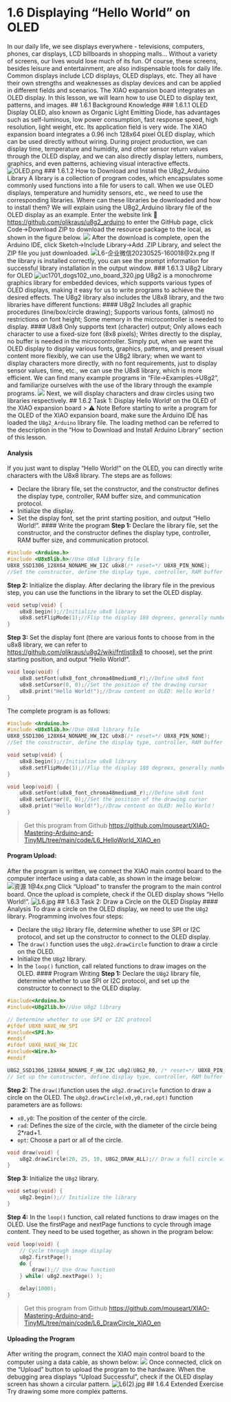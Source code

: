 # 1.6 Displaying "Hello World" on OLED {.unnumbered}

In our daily life, we see displays everywhere - televisions, computers, phones, car displays, LCD billboards in shopping malls... Without a variety of screens, our lives would lose much of its fun. Of course, these screens, besides leisure and entertainment, are also indispensable tools for daily life. Common displays include LCD displays, OLED displays, etc. They all have their own strengths and weaknesses as display devices and can be applied in different fields and scenarios. The XIAO expansion board integrates an OLED display. In this lesson, we will learn how to use OLED to display text, patterns, and images. \## 1.6.1 Background Knowledge \### 1.6.1.1 OLED Display OLED, also known as Organic Light Emitting Diode, has advantages such as self-luminous, low power consumption, fast response speed, high resolution, light weight, etc. Its application field is very wide. The XIAO expansion board integrates a 0.96 inch 128x64 pixel OLED display, which can be used directly without wiring. During project production, we can display time, temperature and humidity, and other sensor return values through the OLED display, and we can also directly display letters, numbers, graphics, and even patterns, achieving visual interactive effects. ![OLED.png](https://cdn.nlark.com/yuque/0/2021/png/2746511/1615276959688-448f39e5-eac5-4f84-a9e8-43165daf8416.png#averageHue=%23545454&height=169&id=lNCST&originHeight=516&originWidth=671&originalType=binary&ratio=1&rotation=0&showTitle=false&size=41135&status=done&style=none&title=&width=220) \### 1.6.1.2 How to Download and Install the U8g2_Arduino Library A library is a collection of program codes, which encapsulates some commonly used functions into a file for users to call. When we use OLED displays, temperature and humidity sensors, etc., we need to use the corresponding libraries. Where can these libraries be downloaded and how to install them? We will explain using the U8g2_Arduino library file of the OLED display as an example. Enter the website link 🔗 <https://github.com/olikraus/u8g2_arduino> to enter the GitHub page, click Code→Download ZIP to download the resource package to the local, as shown in the figure below. ![](https://cdn.nlark.com/yuque/0/2022/jpeg/2392200/1669095424276-2c8bcfd3-2e7f-43f1-84d2-03b016f992f9.jpeg) After the download is complete, open the Arduino IDE, click Sketch→Include Library→Add .ZIP Library, and select the ZIP file you just downloaded. ![L6-企业微信20230525-160018\@2x.png](https://cdn.nlark.com/yuque/0/2023/png/2392200/1685001646302-9aacd3be-14b8-476a-83d3-e8032693f682.png#averageHue=%2392be76&clientId=ua691b286-183f-4&from=ui&id=hxII5&originHeight=1550&originWidth=1898&originalType=binary&ratio=2.5&rotation=0&showTitle=false&size=531750&status=done&style=none&taskId=ue89f3f3a-a814-439e-afa5-50ec0e5407e&title=) If the library is installed correctly, you can see the prompt information for successful library installation in the output window. \### 1.6.1.3 U8g2 Library for OLED ![uc1701_dogs102_uno_board_320.jpg](https://cdn.nlark.com/yuque/0/2021/jpeg/2746511/1615968476586-5d2f5111-c755-47bd-b91a-d65072b32528.jpeg#averageHue=%23f07d16&height=224&id=d8hN2&originHeight=224&originWidth=320&originalType=binary&ratio=1&rotation=0&showTitle=false&size=21706&status=done&style=none&title=&width=320) U8g2 is a monochrome graphics library for embedded devices, which supports various types of OLED displays, making it easy for us to write programs to achieve the desired effects. The U8g2 library also includes the U8x8 library, and the two libraries have different functions: \#### U8g2 Includes all graphic procedures (line/box/circle drawing); Supports various fonts, (almost) no restrictions on font height; Some memory in the microcontroller is needed to display. \#### U8x8 Only supports text (character) output; Only allows each character to use a fixed-size font (8x8 pixels); Writes directly to the display, no buffer is needed in the microcontroller. Simply put, when we want the OLED display to display various fonts, graphics, patterns, and present visual content more flexibly, we can use the U8g2 library; when we want to display characters more directly, with no font requirements, just to display sensor values, time, etc., we can use the U8x8 library, which is more efficient. We can find many example programs in "File→Examples→U8g2", and familiarize ourselves with the use of the library through the example programs. ![](https://cdn.nlark.com/yuque/0/2023/jpeg/2392200/1685004995329-4b857906-0e64-4354-a98a-fe2cbf7d653f.jpeg) Next, we will display characters and draw circles using two libraries respectively. \## 1.6.2 Task 1: Display Hello World! on the OLED of the XIAO expansion board \> ⚠️ Note Before starting to write a program for the OLED of the XIAO expansion board, make sure the Arduino IDE has loaded the `U8g2_Arduino` library file. The loading method can be referred to the description in the "How to Download and Install Arduino Library" section of this lesson.

#### Analysis

If you just want to display "Hello World!" on the OLED, you can directly write characters with the U8x8 library. The steps are as follows:

-   Declare the library file, set the constructor, and the constructor defines the display type, controller, RAM buffer size, and communication protocol.
-   Initialize the display.
-   Set the display font, set the print starting position, and output "Hello World!". \#### Write the program **Step 1:** Declare the library file, set the constructor, and the constructor defines the display type, controller, RAM buffer size, and communication protocol.

``` cpp
#include <Arduino.h>
#include <U8x8lib.h>//Use U8x8 library file
U8X8_SSD1306_128X64_NONAME_HW_I2C u8x8(/* reset=*/ U8X8_PIN_NONE);
//Set the constructor, define the display type, controller, RAM buffer size, and communication protocol, generally determine according to the used display model
```

**Step 2:** Initialize the display. After declaring the library file in the previous step, you can use the functions in the library to set the OLED display.

``` cpp
void setup(void) {
    u8x8.begin();//Initialize u8x8 library
    u8x8.setFlipMode(1);//Flip the display 180 degrees, generally numbers 0 and 1
}
```

**Step 3:** Set the display font (there are various fonts to choose from in the u8x8 library, we can refer to <https://github.com/olikraus/u8g2/wiki/fntlist8x8> to choose), set the print starting position, and output "Hello World!".

``` cpp
void loop(void) {
    u8x8.setFont(u8x8_font_chroma48medium8_r);//Define u8x8 font
    u8x8.setCursor(0, 0);//Set the position of the drawing cursor
    u8x8.print("Hello World!");//Draw content on OLED: Hello World！
}
```

The complete program is as follows:

``` cpp
#include <Arduino.h>
#include <U8x8lib.h>//Use U8x8 library file
U8X8_SSD1306_128X64_NONAME_HW_I2C u8x8(/* reset=*/ U8X8_PIN_NONE);
//Set the constructor, define the display type, controller, RAM buffer size, and communication protocol, generally determine according to the used display model

void setup(void) {
    u8x8.begin();//Initialize u8x8 library
    u8x8.setFlipMode(1);//Flip the display 180 degrees, generally numbers 0 and 1
}

void loop(void) {
    u8x8.setFont(u8x8_font_chroma48medium8_r);//Define u8x8 font
    u8x8.setCursor(0, 0);//Set the position of the drawing cursor
    u8x8.print("Hello World!");//Draw content on OLED: Hello World！
}
```

> Get this program from Github <https://github.com/mouseart/XIAO-Mastering-Arduino-and-TinyML/tree/main/code/L6_HelloWorld_XIAO_en>

#### Program Upload:

After the program is written, we connect the XIAO main control board to the computer interface using a data cable, as shown in the image below: ![资源 1\@4x.png](https://cdn.nlark.com/yuque/0/2021/png/2746511/1615972066074-7b4972f8-2c67-4e40-85a2-b37d26caa4b5.png#averageHue=%23dddcdc&height=1073&id=CnWn1&originHeight=1073&originWidth=2896&originalType=binary&ratio=1&rotation=0&showTitle=false&size=171180&status=done&style=none&title=&width=2896) Click "Upload" to transfer the program to the main control board. Once the upload is complete, check if the OLED display shows "Hello World!". ![L6.jpg](https://cdn.nlark.com/yuque/0/2021/jpeg/2746511/1616922722229-2d7ff640-f554-4603-b569-9b8deea25435.jpeg#averageHue=%23b1afa5&height=393&id=OjC8h&originHeight=2320&originWidth=3099&originalType=binary&ratio=1&rotation=0&showTitle=false&size=1857145&status=done&style=none&title=&width=525) \## 1.6.3 Task 2: Draw a Circle on the OLED Display \#### Analysis To draw a circle on the OLED display, we need to use the `U8g2` library. Programming involves four steps:

-   Declare the `U8g2` library file, determine whether to use SPI or I2C protocol, and set up the constructor to connect to the OLED display.
-   The `draw()` function uses the `u8g2.drawCircle` function to draw a circle on the OLED.
-   Initialize the `U8g2` library.
-   In the `loop()` function, call related functions to draw images on the OLED. \#### Program Writing **Step 1:** Declare the `U8g2` library file, determine whether to use SPI or I2C protocol, and set up the constructor to connect to the OLED display.

``` cpp
#include<Arduino.h>
#include<U8g2lib.h>//Use U8g2 library

// Determine whether to use SPI or I2C protocol
#ifdef U8X8_HAVE_HW_SPI
#include<SPI.h>
#endif
#ifdef U8X8_HAVE_HW_I2C
#include<Wire.h>
#endif

U8G2_SSD1306_128X64_NONAME_F_HW_I2C u8g2(U8G2_R0, /* reset=*/ U8X8_PIN_NONE);
// Set up the constructor, define display type, controller, RAM buffer size, and communication protocol
```

**Step 2:** The `draw()`function uses the `u8g2.drawCircle` function to draw a circle on the OLED. The `u8g2.drawCircle(x0,y0,rad,opt)` function parameters are as follows:

-   `x0,y0`: The position of the center of the circle.
-   `rad`: Defines the size of the circle, with the diameter of the circle being 2\*rad+1.
-   `opt`: Choose a part or all of the circle.

``` cpp
void draw(void) { 
    u8g2.drawCircle(20, 25, 10, U8G2_DRAW_ALL);// Draw a full circle with a diameter of 21 at coordinates (20, 25)
}
```

**Step 3:** Initialize the `U8g2` library.

``` cpp
void setup(void) {
    u8g2.begin();// Initialize the library
}
```

**Step 4:** In the `loop()` function, call related functions to draw images on the OLED. Use the firstPage and nextPage functions to cycle through image content. They need to be used together, as shown in the program below:

``` cpp
void loop(void) {
    // Cycle through image display
    u8g2.firstPage();
    do {
        draw();// Use draw function
    } while( u8g2.nextPage() );

    delay(1000);
}
```

> Get this program from Github <https://github.com/mouseart/XIAO-Mastering-Arduino-and-TinyML/tree/main/code/L6_DrawCircle_XIAO_en>

#### Uploading the Program

After writing the program, connect the XIAO main control board to the computer using a data cable, as shown below: ![](https://cdn.nlark.com/yuque/0/2021/png/2746511/1615972066074-7b4972f8-2c67-4e40-85a2-b37d26caa4b5.png#averageHue=%23dddcdc&height=1073&id=mgN2W&originHeight=1073&originWidth=2896&originalType=binary&ratio=1&rotation=0&showTitle=false&status=done&style=none&title=&width=2896) Once connected, click on the "Upload" button to upload the program to the hardware. When the debugging area displays "Upload Successful", check if the OLED display screen has shown a circular pattern. ![L6(2).jpg](https://cdn.nlark.com/yuque/0/2021/jpeg/2746511/1616923633490-077b6b69-4bf1-4cd1-af58-1e93951f3917.jpeg#averageHue=%23b5b2a9&height=420&id=CyKne&originHeight=2320&originWidth=3099&originalType=binary&ratio=1&rotation=0&showTitle=false&size=1845636&status=done&style=none&title=&width=561) \## 1.6.4 Extended Exercise Try drawing some more complex patterns.

